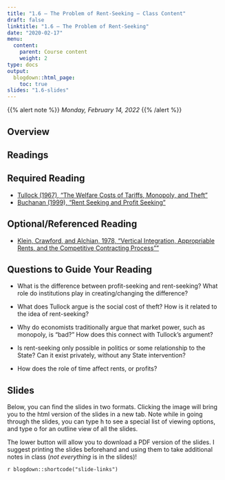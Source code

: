 ```yaml
---
title: "1.6 — The Problem of Rent-Seeking — Class Content"
draft: false
linktitle: "1.6 — The Problem of Rent-Seeking"
date: "2020-02-17"
menu:
  content:
    parent: Course content
    weight: 2
type: docs
output:
  blogdown::html_page:
    toc: true
slides: "1.6-slides"
---
```


{{% alert note %}}
*Monday, February 14, 2022*
{{% /alert %}}

## <i class="fas fa-info-circle fa-lg"></i> Overview

## <i class="fas fa-book-reader fa-lg"></i> Readings

## Required Reading
- [<i class="fas fa-file-pdf"></i> Tullock (1967), “The Welfare Costs of Tariffs, Monopoly, and Theft”](/readings/Tullock-1967.pdf)
- [<i class="fas fa-file-pdf"></i> Buchanan (1999), “Rent Seeking and Profit Seeking”](/readings/Buchanan-1999.pdf)

## Optional/Referenced Reading
- [<i class="fas fa-file-pdf"></i>  Klein, Crawford, and Alchian, 1978, “Vertical Integration, Appropriable Rents, and the Competitive Contracting Process””](/readings/Klein-Crawford-Alchian-1978.pdf)

## Questions to Guide Your Reading

- What is the difference between profit-seeking and rent-seeking? What role do institutions play in creating/changing the difference?

- What does Tullock argue is the social cost of theft? How is it related to the idea of rent-seeking?

- Why do economists traditionally argue that market power, such as monopoly, is “bad?” How does this connect with Tullock’s argument?

- Is rent-seeking only possible in politics or some relationship to the State? Can it exist privately, without any State intervention?

- How does the role of time affect rents, or profits?

## <i class="fas fa-chalkboard-teacher"></i> Slides

Below, you can find the slides in two formats. Clicking the image will bring you to the html version of the slides in a new tab. Note while in going through the slides, you can type <kbd>h</kbd> to see a special list of viewing options, and type <kbd>o</kbd> for an outline view of all the slides.

The lower button will allow you to download a PDF version of the slides. I suggest printing the slides beforehand and using them to take additional notes in class (*not everything* is in the slides)!

`r blogdown::shortcode("slide-links")`